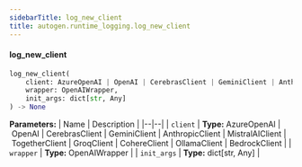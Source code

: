 ```yaml
---
sidebarTitle: log_new_client
title: autogen.runtime_logging.log_new_client
---
```


<code class="doc-symbol doc-symbol-heading doc-symbol-function"></code>
#### log_new_client

```python
log_new_client(
    client: AzureOpenAI | OpenAI | CerebrasClient | GeminiClient | AnthropicClient | MistralAIClient | TogetherClient | GroqClient | CohereClient | OllamaClient | BedrockClient,
    wrapper: OpenAIWrapper,
    init_args: dict[str, Any]
) -> None
```

    

<b>Parameters:</b>
| Name | Description |
|--|--|
| `client` | **Type:** AzureOpenAI \| OpenAI \| CerebrasClient \| GeminiClient \| AnthropicClient \| MistralAIClient \| TogetherClient \| GroqClient \| CohereClient \| OllamaClient \| BedrockClient |
| `wrapper` | **Type:** OpenAIWrapper |
| `init_args` | **Type:** dict[str, Any] |

<br />